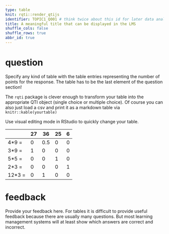 ---
type: table
knit: rqti::render_qtijs
identifier: TOPIC1_Q001 # think twice about this id for later data analysis!
title: A meaningful title that can be displayed in the LMS
shuffle_cols: false
shuffle_rows: true
abbr_id: true
---

# question

Specify any kind of table with the table entries representing the number of points for the response. The table has to be the last element of the question section!

The `rqti` package is clever enough to transform your table into the appropriate QTI object (single choice or multiple choice). Of course you can also just load a csv and print it as a markdown table via `knitr::kable(yourtable)`

Use visual editing mode in RStudio to quickly change your table.

|      |27|36 |25| 6 |
|------|--|---|--|---|
|4*9 = |0 |0.5|0 | 0 |
|3*9 = |1 |0  |0 | 0 |
|5*5 = |0 |0  |1 | 0 |
|2*3 = |0 |0  |0 | 1 |
|12*3 =|0 |1  |0 | 0 |


# feedback

Provide your feedback here. For tables it is difficult to provide useful feedback because there are usually many questions. But most learning management systems will at least show which answers are correct and incorrect.
